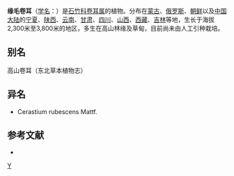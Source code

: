 {{Speciesbox 
| genus = Cerastium
| species = furcatum
| authority = Cham. et Schlecht.
}}

'''缘毛卷耳'''（[[学名|学名]]：{{lang|la|''Cerastium furcatum''}}）是[[石竹科|石竹科]][[卷耳属|卷耳属]]的植物。分布在[[蒙古|蒙古]]、[[俄罗斯|俄罗斯]]、[[朝鲜|朝鲜]]以及[[中国大陆|中国大陆]]的[[宁夏|宁夏]]、[[陕西|陕西]]、[[云南|云南]]、[[甘肃|甘肃]]、[[四川|四川]]、[[山西|山西]]、[[西藏|西藏]]、[[吉林|吉林]]等地，生长于海拔2,300米至3,800米的地区，多生在高山林缘及草甸，目前尚未由人工引种栽培。

== 别名 ==
高山卷耳（东北草本植物志）

== 异名 ==
* Cerastium rubescens Mattf.

== 参考文献 ==
<div class="references-small">
* {{cite web| url =http://www.bioinfo.cn/db05/KmzwSpecies.php?action=view&id=2073| title =缘毛卷耳| work =《中国高等植物数据库全库》| publisher =中国科学院微生物研究所| author =昆明植物研究所| accessdate =2009-02-22| deadurl =yes| archiveurl =https://web.archive.org/web/20160305051406/http://www.bioinfo.cn/db05/KmzwSpecies.php?action=view&id=2073| archivedate =2016-03-05}}
</div>
{{Taxonbar|from=Q15225828}}

[[Category:卷耳属|Y]]


{{植物小作品}}